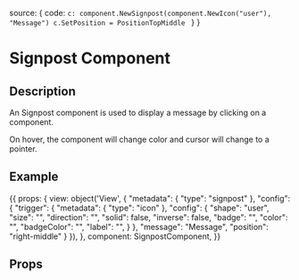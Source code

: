 
  source: {
    code: `c: component.NewSignpost(component.NewIcon("user"), "Message")
c.SetPosition = PositionTopMiddle
`
  }
}

<h1>Signpost Component</h1>
<h2>Description</h2>
<p>An Signpost component is used to display a message by clicking on a component.</p>

<p>On hover, the component will change color and cursor will change to a pointer.</p>

<h2>Example</h2>

<Meta title="Components/Signpost" component={SignpostComponent}/>

<Canvas withToolbar>
  <Story name="Signpost component" parameters={{docs: signpostDocs}} height="200px">
    {{
      props: {
        view: object('View', {
          "metadata": {
            "type": "signpost"
          },
          "config": {
            "trigger": {
              "metadata": {
                "type": "icon"
              },
              "config": {
                "shape": "user",
                "size": "",
                "direction": "",
                "solid": false,
                "inverse": false,
                "badge": "",
                "color": "",
                "badgeColor": "",
                "label": "",
              }
            },
            "message": "Message",
            "position": "right-middle"
          }
        }),
      },
      component: SignpostComponent,
    }}
  </Story>
</Canvas>

<h2>Props</h2>
<ArgsTable of={SignpostComponent}/>
